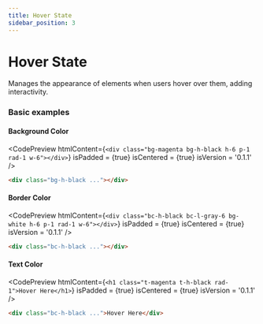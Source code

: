 ```yaml
---
title: Hover State
sidebar_position: 3
---
```



# Hover State

Manages the appearance of elements when users hover over them, adding interactivity.

### Basic examples

#### Background Color

<CodePreview
  htmlContent={`
    <div class="bg-magenta bg-h-black h-6 p-1 rad-1 w-6"></div>
  `}
  isPadded = {true}
  isCentered = {true}
  isVersion = '0.1.1'
/>

```html
<div class="bg-h-black ..."></div>
```

#### Border Color

<CodePreview
  htmlContent={`
    <div class="bc-h-black bc-l-gray-6 bg-white h-6 p-1 rad-1 w-6"></div>
  `}
  isPadded = {true}
  isCentered = {true}
  isVersion = '0.1.1'
/>

```html
<div class="bc-h-black ..."></div>
```

#### Text Color

<CodePreview
  htmlContent={`
    <h1 class="t-magenta t-h-black rad-1">Hover Here</h1>
  `}
  isPadded = {true}
  isCentered = {true}
  isVersion = '0.1.1'
/>

```html
<div class="bc-h-black ...">Hover Here</div>
```
